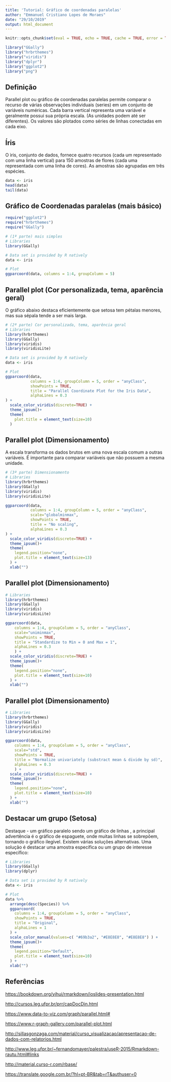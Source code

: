 ---
title: 'Tutorial: Gráfico de coordenadas paralelas'
author: "Emmanuel Cristiano Lopes de Moraes"
date: "29/10/2019"
output: html_document
---

```{r setup, include=FALSE}
knitr::opts_chunk$set(eval = TRUE, echo = TRUE, cache = TRUE, error = TRUE, warning = FALSE)
```



```{r}
library("GGally")
library("hrbrthemes")
library("viridis")
library("dplyr")
library("ggplot2")
library("png")
```


## Definição

Parallel plot ou  gráfico de coordenadas paralelas permite comparar o recurso de várias observações individuais (series) em um conjunto de variáveis numéricas. Cada barra vertical representa uma variável e geralmente possui sua própria escala. (As unidades podem até ser diferentes). Os valores são plotados como séries de linhas conectadas em cada eixo.

## Íris

O ìris, conjunto de dados, fornece quatro recursos (cada um representado com uma linha vertical) para 150 amostras de flores (cada uma representada com uma linha de cores). As amostras são agrupadas em três espécies. 



```{r}
data <- iris
head(data)
tail(data)
```


## Gráfico de Coordenadas paralelas (mais básico)

```{r}
require("ggplot2")
require("hrbrthemes")
require("GGally")
```

```{r}
# (1ª parte) mais simples
# Libraries
library(GGally)

# Data set is provided by R natively
data <- iris

# Plot
ggparcoord(data, columns = 1:4, groupColumn = 5) 
```

## Parallel plot (Cor personalizada, tema, aparência geral)
O gráfico abaixo destaca eficientemente que setosa tem pétalas menores, mas sua sépala tende a ser mais larga.
```{r}
# (2ª parte) Cor personalizada, tema, aparência geral
# Libraries
library(hrbrthemes)
library(GGally)
library(viridis)
library(viridisLite)

# Data set is provided by R natively
data <- iris

# Plot
ggparcoord(data,
           columns = 1:4, groupColumn = 5, order = "anyClass",
           showPoints = TRUE, 
           title = "Parallel Coordinate Plot for the Iris Data",
           alphaLines = 0.3
) + 
  scale_color_viridis(discrete=TRUE) +
  theme_ipsum()+
  theme(
    plot.title = element_text(size=10)
  )
```

## Parallel plot (Dimensionamento)
A escala transforma os dados brutos em uma nova escala comum a outras variáveis. É importante para comparar variáveis que não possuem a mesma unidade.
```{r}
# (3ª parte) Dimensionamento
# Libraries
library(hrbrthemes)
library(GGally)
library(viridis)
library(viridisLite)

ggparcoord(data,
           columns = 1:4, groupColumn = 5, order = "anyClass",
           scale="globalminmax",
           showPoints = TRUE, 
           title = "No scaling",
           alphaLines = 0.3
) + 
  scale_color_viridis(discrete=TRUE) +
  theme_ipsum()+
  theme(
    legend.position="none",
    plot.title = element_text(size=13)
  ) +
  xlab("")
```

## Parallel plot (Dimensionamento)

```{r}
# Libraries
library(hrbrthemes)
library(GGally)
library(viridis)
library(viridisLite)

ggparcoord(data,
    columns = 1:4, groupColumn = 5, order = "anyClass",
    scale="uniminmax",
    showPoints = TRUE, 
    title = "Standardize to Min = 0 and Max = 1",
    alphaLines = 0.3
    ) + 
  scale_color_viridis(discrete=TRUE) +
  theme_ipsum()+
  theme(
    legend.position="none",
    plot.title = element_text(size=10)
  ) +
  xlab("")
```

## Parallel plot (Dimensionamento)

```{r}
# Libraries
library(hrbrthemes)
library(GGally)
library(viridis)
library(viridisLite)

ggparcoord(data,
    columns = 1:4, groupColumn = 5, order = "anyClass",
    scale="std",
    showPoints = TRUE, 
    title = "Normalize univariately (substract mean & divide by sd)",
    alphaLines = 0.3
    ) + 
  scale_color_viridis(discrete=TRUE) +
  theme_ipsum()+
  theme(
    legend.position="none",
    plot.title = element_text(size=10)
  ) +
  xlab("")
```


## Destacar um grupo (Setosa)

Destaque - um gráfico paralelo sendo um gráfico de linhas , a principal advertência é o gráfico de espaguete, onde muitas linhas se sobrepõem, tornando o gráfico ilegível. Existem várias soluções alternativas. Uma solução é destacar uma amostra específica ou um grupo de interesse específico:

```{r}
# Libraries
library(GGally)
library(dplyr)

# Data set is provided by R natively
data <- iris

# Plot
data %>%
  arrange(desc(Species)) %>%
  ggparcoord(
    columns = 1:4, groupColumn = 5, order = "anyClass",
    showPoints = TRUE, 
    title = "Original",
    alphaLines = 1
  ) + 
  scale_color_manual(values=c( "#69b3a2", "#E8E8E8", "#E8E8E8") ) +
  theme_ipsum()+
  theme(
    legend.position="Default",
    plot.title = element_text(size=10)
  ) +
  xlab("")
```

## Referências

[https://bookdown.org/yihui/rmarkdown/ioslides-presentation.html](https://bookdown.org/yihui/rmarkdown/ioslides-presentation.html)

[http://cursos.leg.ufpr.br/prr/capDocDin.html](http://cursos.leg.ufpr.br/prr/capDocDin.html)

[https://www.data-to-viz.com/graph/parallel.html#](https://www.data-to-viz.com/graph/parallel.html#)

[https://www.r-graph-gallery.com/parallel-plot.html](https://www.r-graph-gallery.com/parallel-plot.html)

[http://sillasgonzaga.com/material/curso_visualizacao/apresentacao-de-dados-com-relatorios.html](http://sillasgonzaga.com/material/curso_visualizacao/apresentacao-de-dados-com-relatorios.html)

[http://www.leg.ufpr.br/~fernandomayer/palestra/useR-2015/Rmarkdown-rautu.html#links](http://www.leg.ufpr.br/~fernandomayer/palestra/useR-2015/Rmarkdown-rautu.html#links)

[http://material.curso-r.com/rbase/](http://material.curso-r.com/rbase/)

[https://translate.google.com.br/?hl=pt-BR&tab=rT&authuser=0](https://translate.google.com.br/?hl=pt-BR&tab=rT&authuser=0)



